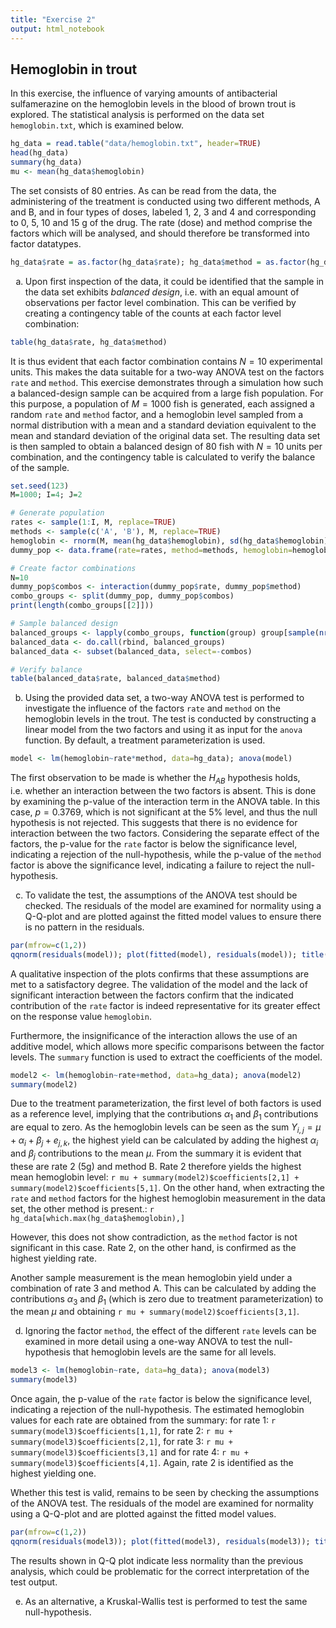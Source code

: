 ```yaml
---
title: "Exercise 2"
output: html_notebook
---
```


## Hemoglobin in trout

In this exercise, the influence of varying amounts of antibacterial sulfamerazine on the hemoglobin levels in the blood of brown trout is explored. The statistical analysis is performed on the data set `hemoglobin.txt`, which is examined below.

```r
hg_data = read.table("data/hemoglobin.txt", header=TRUE)
head(hg_data)
summary(hg_data)
mu <- mean(hg_data$hemoglobin)
```

The set consists of 80 entries. As can be read from the data, the administering of the treatment is conducted using two different methods, A and B, and in four types of doses, labeled 1, 2, 3 and 4 and corresponding to 0, 5, 10 and 15 g of the drug. The rate (dose) and method comprise the factors which will be analysed, and should therefore be transformed into factor datatypes.
```r
hg_data$rate = as.factor(hg_data$rate); hg_data$method = as.factor(hg_data$method)
```

a) Upon first inspection of the data, it could be identified that the sample in the data set exhibits _balanced design_, i.e. with an equal amount of observations per factor level combination. This can be verified by creating a contingency table of the counts at each factor level combination:
```r
table(hg_data$rate, hg_data$method)
```
It is thus evident that each factor combination contains $N=10$ experimental units. This makes the data suitable for a two-way ANOVA test on the factors `rate` and `method`. This exercise demonstrates through a simulation how such a balanced-design sample can be acquired from a large fish population. For this purpose, a population of $M=1000$ fish is generated, each assigned a random `rate` and `method` factor, and a hemoglobin level sampled from a normal distribution with a mean and a standard deviation equivalent to the mean and standard deviation of the original data set. The resulting data set is then sampled to obtain a balanced design of 80 fish with $N=10$ units per combination, and the contingency table is calculated to verify the balance of the sample.
```r
set.seed(123)
M=1000; I=4; J=2

# Generate population
rates <- sample(1:I, M, replace=TRUE)
methods <- sample(c('A', 'B'), M, replace=TRUE)
hemoglobin <- rnorm(M, mean(hg_data$hemoglobin), sd(hg_data$hemoglobin))
dummy_pop <- data.frame(rate=rates, method=methods, hemoglobin=hemoglobin)

# Create factor combinations
N=10
dummy_pop$combos <- interaction(dummy_pop$rate, dummy_pop$method)
combo_groups <- split(dummy_pop, dummy_pop$combos)
print(length(combo_groups[[2]]))

# Sample balanced design
balanced_groups <- lapply(combo_groups, function(group) group[sample(nrow(group), min(N, nrow(group))), ])
balanced_data <- do.call(rbind, balanced_groups)
balanced_data <- subset(balanced_data, select=-combos)

# Verify balance
table(balanced_data$rate, balanced_data$method)
```
b) Using the provided data set, a two-way ANOVA test is performed to investigate the influence of the factors `rate` and `method` on the hemoglobin levels in the trout. The test is conducted by constructing a linear model from the two factors and using it as input for the `anova` function. By default, a treatment parameterization is used.
```r
model <- lm(hemoglobin~rate*method, data=hg_data); anova(model)
```
The first observation to be made is whether the $H_{AB}$ hypothesis holds, i.e. whether an interaction between the two factors is absent. This is done by examining the p-value of the interaction term in the ANOVA table. In this case, $p=0.3769$, which is not significant at the 5% level, and thus the null hypothesis is not rejected. This suggests that there is no evidence for interaction between the two factors. Considering the separate effect of the factors, the p-value for the `rate` factor is below the significance level, indicating a rejection of the null-hypothesis, while the p-value of the `method` factor is above the significance level, indicating a failure to reject the null-hypothesis.

c) To validate the test, the assumptions of the ANOVA test should be checked. The residuals of the model are examined for normality using a Q-Q-plot and are plotted against the fitted model values to ensure there is no pattern in the residuals.
```r
par(mfrow=c(1,2))
qqnorm(residuals(model)); plot(fitted(model), residuals(model)); title("Residuals vs. Fitted")
```
A qualitative inspection of the plots confirms that these assumptions are met to a satisfactory degree. The validation of the model and the lack of significant interaction between the factors confirm that the indicated contribution of the `rate` factor is indeed representative for its greater effect on the response value `hemoglobin`.

Furthermore, the insignificance of the interaction allows the use of an additive model, which allows more specific comparisons between the factor levels. The `summary` function is used to extract the coefficients of the model.
```r
model2 <- lm(hemoglobin~rate+method, data=hg_data); anova(model2)
summary(model2)
```
Due to the treatment parameterization, the first level of both factors is used as a reference level, implying that the contributions $\alpha_1$ and $\beta_1$ contributions are equal to zero. As the hemoglobin levels can be seen as the sum $Y_{i,j}=\mu+\alpha_i+\beta_j+e_{j,k}$, the highest yield can be calculated by adding the highest $\alpha_i$ and $\beta_j$ contributions to the mean $\mu$. From the summary it is evident that these are rate 2 (5g) and method B. Rate 2 therefore yields the highest mean hemoglobin level: `r mu + summary(model2)$coefficients[2,1] + summary(model2)$coefficients[5,1]`. On the other hand, when extracting the `rate` and `method` factors for the highest hemoglobin measurement in the data set, the other method is present.: `r hg_data[which.max(hg_data$hemoglobin),]`

However, this does not show contradiction, as the `method` factor is not significant in this case. Rate 2, on the other hand, is confirmed as the highest yielding rate.

Another sample measurement is the mean hemoglobin yield under a combination of rate 3 and method A. This can be calculated by adding the contributions $\alpha_3$ and $\beta_1$ (which is zero due to treatment parameterization) to the mean $\mu$ and obtaining `r mu + summary(model2)$coefficients[3,1]`.

d) Ignoring the factor `method`, the effect of the different `rate` levels can be examined in more detail using a one-way ANOVA to test the null-hypothesis that hemoglobin levels are the same for all levels.
```r
model3 <- lm(hemoglobin~rate, data=hg_data); anova(model3)
summary(model3)
```
Once again, the p-value of the `rate` factor is below the significance level, indicating a rejection of the null-hypothesis. The estimated hemoglobin values for each rate are obtained from the summary: for rate 1: `r summary(model3)$coefficients[1,1]`, for rate 2: `r mu + summary(model3)$coefficients[2,1]`, for rate 3: `r mu + summary(model3)$coefficients[3,1]` and for rate 4: `r mu + summary(model3)$coefficients[4,1]`. Again, rate 2 is identified as the highest yielding one.

Whether this test is valid, remains to be seen by checking the assumptions of the ANOVA test. The residuals of the model are examined for normality using a Q-Q-plot and are plotted against the fitted model values.
```r
par(mfrow=c(1,2))
qqnorm(residuals(model3)); plot(fitted(model3), residuals(model3)); title("Residuals vs. Fitted")

```

The results shown in Q-Q plot indicate less normality than the previous analysis, which could be problematic for the correct interpretation of the test output.

e) As an alternative, a Kruskal-Wallis test is performed to test the same null-hypothesis.
